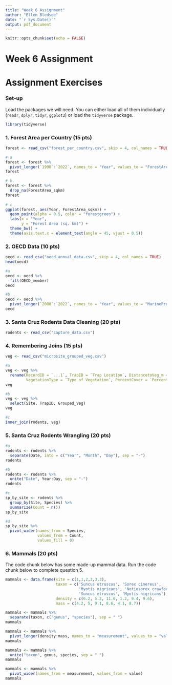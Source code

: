 ```yaml
---
title: "Week 6 Assignment"
author: "Ellen Bledsoe"
date: "`r Sys.Date()`"
output: pdf_document
---
```


```r
knitr::opts_chunk$set(echo = FALSE)
```

# Week 6 Assignment

# Assignment Exercises

### Set-up

Load the packages we will need. You can either load all of them individually (`readr`, `dplyr`, `tidyr`, `ggplot2`) or load the `tidyverse` package.

```r
library(tidyverse)
```

### 1. Forest Area per Country (15 pts)


```r
forest <- read_csv("forest_per_country.csv", skip = 4, col_names = TRUE)
```


```r
# a
forest <- forest %>% 
  pivot_longer(`1990`:`2022`, names_to = "Year", values_to = "ForestArea_sqkm")
forest

# b.
forest <- forest %>% 
  drop_na(ForestArea_sqkm)
forest
  
# c
ggplot(forest, aes(Year, ForestArea_sqkm)) +
  geom_point(alpha = 0.5, color = "forestgreen") +
  labs(x = "Year",
       y = "Forest Area (sq. km)") +
  theme_bw() +
  theme(axis.text.x = element_text(angle = 45, vjust = 0.5))
```

### 2. OECD Data (10 pts)


```r
oecd <- read_csv("oecd_annual_data.csv", skip = 4, col_names = TRUE)
head(oecd)
```

```r
#a
oecd <- oecd %>% 
  fill(OECD_member)
oecd

#b
oecd <- oecd %>% 
  pivot_longer(`2000`:`2022`, names_to = "Year", values_to = "MarineProtectedArea_sqkm")
oecd
```

### 3. Santa Cruz Rodents Data Cleaning (20 pts)


```r
rodents <- read_csv("capture_data.csv")
```


### 4. Remembering Joins (15 pts)

```r
veg <- read_csv("microsite_grouped_veg.csv")

#a
veg <- veg %>% 
  rename(RecordID = `...1`, TrapID = `Trap Location`, DistancetoVeg_m = `Distance to Vegetation (m)`,
         VegetationType = `Type of Vegetation`, PercentCover = `Percent Veg Cover`, DistancetoWater_m = `Distance to Water (m)`)
veg

#b
veg <- veg %>% 
  select(Site, TrapID, Grouped_Veg)
veg

#c
inner_join(rodents, veg)
```

### 5. Santa Cruz Rodents Wrangling (20 pts)

```r
#a
rodents <- rodents %>% 
  separate(Date, into = c("Year", "Month", "Day"), sep = "-")
rodents

#b
rodents <- rodents %>% 
  unite("Date", Year:Day, sep = "-")
rodents

#c
sp_by_site <- rodents %>% 
  group_by(Site, Species) %>% 
  summarize(Count = n())
sp_by_site

#d
sp_by_site %>% 
  pivot_wider(names_from = Species,
              values_from = Count,
              values_fill = 0)
```

### 6. Mammals (20 pts)

The code chunk below has some made-up mammal data. Run the code chunk below to complete question 5.

```r
mammals <- data.frame(site = c(1,1,2,3,3,3), 
                      taxon = c('Suncus etruscus', 'Sorex cinereus', 
                                'Myotis nigricans', 'Notiosorex crawfordi', 
                                'Suncus etruscus', 'Myotis nigricans'),
                      density = c(6.2, 5.2, 11.0, 1.2, 9.4, 9.6),
                      mass = c(4.2, 5, 9.1, 8.6, 4.1, 8.7))
```

```r
mammals <- mammals %>% 
  separate(taxon, c("genus", "species"), sep = " ")
mammals

mammals <- mammals %>% 
  pivot_longer(density:mass, names_to = "measurement", values_to = "value")
mammals

mammals <- mammals %>% 
  unite("taxon", genus, species, sep = " ")
mammals

mammals <- mammals %>% 
  pivot_wider(names_from = measurement, values_from = value)
mammals
```

